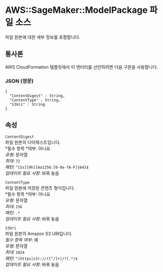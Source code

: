 # AWS::SageMaker::ModelPackage 파일 소스

파일 원본에 대한 세부 정보를 포함합니다.

## 통사론

AWS CloudFormation 템플릿에서 이 엔터티를 선언하려면 다음 구문을 사용합니다.

### JSON (영문)

```
{
  "ContentDigest" : String,
  "ContentType" : String,
  "S3Uri" : String
}
```

## 속성

`ContentDigest`  
파일 원본의 다이제스트입니다.  
*필수 항목 *여부: 아니요  
_유형_: 문자열  
_최대_: `72`  
_패턴_: `^[Ss][Hh][Aa]256:[0-9a-fA-F]{64}$`  
_업데이트 필요 사항_: 바꿔 놓음

`ContentType`  
파일 원본에 저장된 콘텐츠 형식입니다.  
*필수 항목 *여부: 아니요  
_유형_: 문자열  
_최대_: `256`  
_패턴_: `.*`  
_업데이트 필요 사항_: 바꿔 놓음

`S3Uri`  
파일 원본의 Amazon S3 URI입니다.  
_필수 항목 여부_: 예  
_유형_: 문자열  
_최대_: `1024`  
_패턴_: `^(https|s3)://([^/]+)/?(.*)$`  
_업데이트 필요 사항_: 바꿔 놓음
